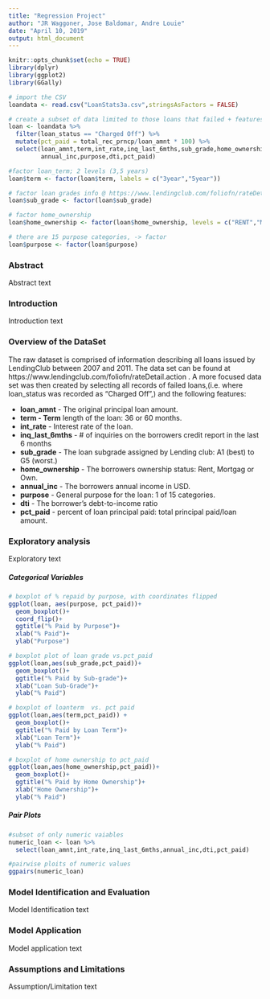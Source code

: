 ```yaml
---
title: "Regression Project"
author: "JR Waggoner, Jose Baldomar, Andre Louie"
date: "April 10, 2019"
output: html_document
---
```


```r

knitr::opts_chunk$set(echo = TRUE)
library(dplyr)
library(ggplot2)
library(GGally)
```

``` r
# import the CSV
loandata <- read.csv("LoanStats3a.csv",stringsAsFactors = FALSE)
```

```r
# create a subset of data limited to those loans that failed + features 
loan <- loandata %>%
  filter(loan_status == "Charged Off") %>%
  mutate(pct_paid = total_rec_prncp/loan_amnt * 100) %>%
  select(loan_amnt,term,int_rate,inq_last_6mths,sub_grade,home_ownership,
         annual_inc,purpose,dti,pct_paid) 
```

```r
#factor loan_term; 2 levels (3,5 years)
loan$term <- factor(loan$term, labels = c("3year","5year"))
```

```r
# factor loan grades info @ https://www.lendingclub.com/foliofn/rateDetail.action
loan$sub_grade <- factor(loan$sub_grade)
```

```r
# factor home_ownership
loan$home_ownership <- factor(loan$home_ownership, levels = c("RENT","MORTGAGE","OWN"))
```

```r
# there are 15 purpose categories, -> factor 
loan$purpose <- factor(loan$purpose)
```

### Abstract
Abstract text

### Introduction
Introduction text

### Overview of the DataSet
  The raw dataset is comprised of information describing all loans issued by LendingClub between 2007 and 2011. The data set can be found at 
  https://www.lendingclub.com/foliofn/rateDetail.action . A more focused data set was then created by selecting all records of failed loans,(i.e. where loan_status was recorded as "Charged Off",) and the following features:

  - **loan_amnt** - The original principal loan amount.
  + **term - Term** length of the loan: 36 or 60 months.
  + **int_rate** - Interest rate of the loan.
  + **inq_last_6mths** - # of inquiries on the borrowers credit report in the last 6 months
  + **sub_grade** - The loan subgrade assigned by Lending club: A1 (best) to G5 (worst.)
  + **home_ownership** - The borrowers ownership status: Rent, Mortgag or Own.
  + **annual_inc** - The borrowers annual income in USD.
  + **purpose** - General purpose for the loan: 1 of 15 categories.
  + **dti** - The borrower's debt-to-income ratio
  + **pct_paid** - percent of loan principal paid: total principal paid/loan amount.
  
### Exploratory analysis
Exploratory text


##### Categorical Variables

```r
# boxplot of % repaid by purpose, with coordinates flipped
ggplot(loan, aes(purpose, pct_paid))+
  geom_boxplot()+
  coord_flip()+
  ggtitle("% Paid by Purpose")+
  xlab("% Paid")+
  ylab("Purpose")
```

```r
# boxplot plot of loan grade vs.pct_paid
ggplot(loan,aes(sub_grade,pct_paid))+
  geom_boxplot()+
  ggtitle("% Paid by Sub-grade")+
  xlab("Loan Sub-Grade")+
  ylab("% Paid")
```

```r
# boxplot of loanterm  vs. pct paid
ggplot(loan,aes(term,pct_paid)) +
  geom_boxplot()+
  ggtitle("% Paid by Loan Term")+
  xlab("Loan Term")+
  ylab("% Paid")
```

```r
# boxplot of home ownership to pct_paid
ggplot(loan,aes(home_ownership,pct_paid))+
  geom_boxplot()+
  ggtitle("% Paid by Home Ownership")+
  xlab("Home Ownership")+
  ylab("% Paid")
```

##### Pair Plots
```r
#subset of only numeric vaiables
numeric_loan <- loan %>%
  select(loan_amnt,int_rate,inq_last_6mths,annual_inc,dti,pct_paid)

#pairwise ploits of numeric values  
ggpairs(numeric_loan)
```

### Model Identification and Evaluation 
Model Identification text


### Model Application
Model application text

### Assumptions and Limitations
Assumption/Limitation text


